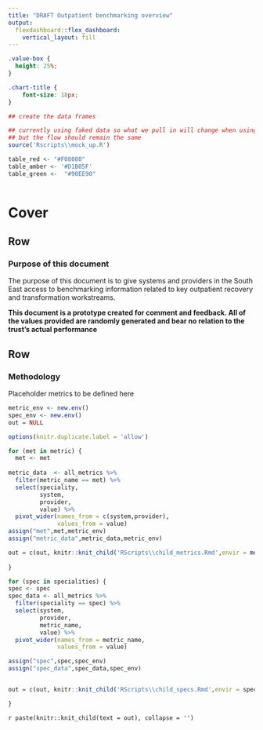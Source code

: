 ```yaml
---
title: "DRAFT Outpatient benchmarking overview"
output: 
  flexdashboard::flex_dashboard:
    vertical_layout: fill
---
```


```css
.value-box {
  height: 25%;
}

.chart-title {
    font-size: 18px;
}

```

```r

## create the data frames

## currently using faked data so what we pull in will change when using live sources
## but the flow should remain the same
source('Rscripts\\mock_up.R')
```

```r

table_red <- "#F08080"
table_amber <- '#D1B05F'
table_green <-  "#90EE90" 
  
```


# Cover {data-orientation="rows"}

## Row {data-height="100"}

### Purpose of this document

The purpose of this document is to give systems and providers in the South East access to benchmarking information related to key outpatient recovery and transformation workstreams. 

**This document is a prototype created for comment and feedback. All of the values provided are randomly generated and bear no relation to the trust's actual performance**

## Row {data-height="500"}

### Methodology

Placeholder metrics to be defined here

```r
metric_env <- new.env()
spec_env <- new.env()
out = NULL

options(knitr.duplicate.label = 'allow')

for (met in metric) {
  met <- met
  
metric_data  <- all_metrics %>% 
  filter(metric_name == met) %>% 
  select(speciality,
         system,
         provider,
         value) %>% 
  pivot_wider(names_from = c(system,provider),
              values_from = value)
assign("met",met,metric_env)  
assign("metric_data",metric_data,metric_env)

out = c(out, knitr::knit_child('RScripts\\child_metrics.Rmd',envir = metric_env))  
  
}

for (spec in specialities) {
spec <- spec
spec_data <- all_metrics %>% 
  filter(speciality == spec) %>% 
  select(system,
         provider,
         metric_name,
         value) %>% 
  pivot_wider(names_from = metric_name,
              values_from = value)

assign("spec",spec,spec_env)
assign("spec_data",spec_data,spec_env)


out = c(out, knitr::knit_child('RScripts\\child_specs.Rmd',envir = spec_env))

}

```

`r paste(knitr::knit_child(text = out), collapse = '')`
